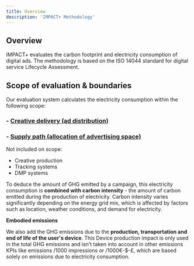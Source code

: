 ```yaml
---
title: Overview
description: 'IMPACT+ Methodology'
---
```


## Overview

IMPACT+ evaluates the carbon footprint and electricity consumption of digital ads. The methodology is based on the ISO 14044 standard for digital service Lifecycle Assessment.

## **Scope of evaluation & boundaries**

Our evaluation system calculates the electricity consumption within the following scope:

### - **[Creative delivery (ad distribution)](creativedelivery.mdx)**
### - **[Supply path (allocation of advertising space)](supplypath.mdx)**


<Tip>
Not included on scope:

- Creative production
- Tracking systems
- DMP systems
</Tip>

To deduce the amount of GHG emitted by a campaign, this electricity consumption is **combined
with carbon intensity** - the amount of carbon emitted during the production of electricity. Carbon intensity varies significantly depending on the energy grid mix, which is affected by factors such as location, weather conditions, and demand for electricity.

**Embodied emissions** 

We also add the GHG emissions due to the **production, transportation and end of life of the user's device**. This Device production impact is only used in the total GHG emissions and isn’t taken into account in other emissions KPIs like emissions /1000 impressions or /1000€-$-£, which are based solely on emissions due to electricity consumption.

